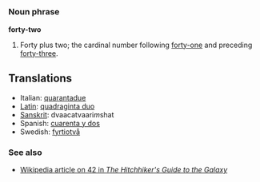 =={{en}}==
===Noun phrase===
'''forty-two'''

#Forty plus two; the cardinal number following [[forty-one]] and preceding [[forty-three]].

==Translations==
*Italian: [[quarantadue]]
*[[Latin]]: [[quadraginta duo]]
*[[Sanskrit]]: dvaacatvaari''m''shat
*Spanish: [[cuarenta y dos]]
*Swedish: [[fyrtiotvå]]


===See also===
*[[w:The Answer to Life, the Universe, and Everything|Wikipedia article on 42 in ''The Hitchhiker's Guide to the Galaxy'']]